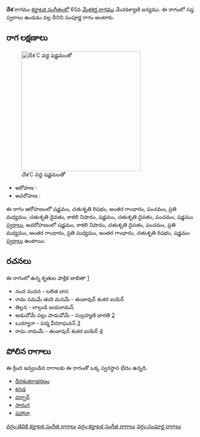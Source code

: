 {{Infobox ragam
	| name          	= దేశ
	| synonym	    	= 
	| mela          	= 
	| chakra        	= 
	| janaka        	= 
	| type          	= సంపూర్ణ
	| arohanam      	= {{svaraC|S|R2|G3|P|M2|D2|N3|S|D2|P|S'}} 
	| avarohanam    	= {{svaraC|S'|N3|D2|P|M2|G3|M2|G3|R2|S}}
	| jeeva         	=
	| chhaya        	=
	| nyasa         	=
	| vishesha      	= 
	| equivalent  		= 
}}
{{కర్ణాటక సంగీత రాగాలు}}
'''దేశ''' రాగము [[కర్ణాటక సంగీతం]]లో 65వ [[మేళకర్త రాగము]] మేచకళ్యాణి జన్యము.  ఈ రాగంలో సప్త స్వరాలు ఉండడం వల్ల దీనిని సంపూర్ణ రాగం అంటారు.


==రాగ లక్షణాలు==
[[Image:desha_kb2wiki.png|thumb|right|316px|''దేశ'' C వద్ద షడ్జమంతో]]

* ఆరోహణ : {{svaraC|S|R2|G3|P|M2|D2|N3|S|D2|P|S'}} 
* అవరోహణ : {{svaraC|S'|N3|D2|P|M2|G3|M2|G3|R2|S}}

ఈ రాగం ఆరోహణంలో షడ్జమం, చతుశృతి రిషభం, అంతర గాంధారం, పంచమం, ప్రతి మధ్యమం, చతుశృతి దైవతం, కాకలి  నిషాదం, షడ్జమం, చతుశృతి దైవతం, పంచమం, షడ్జమం [[స్వరాలు]], అవరోహణంలో షడ్జమం, కాకలి  నిషాదం, చతుశృతి దైవతం, పంచమం, ప్రతి మధ్యమం, అంతర గాంధారం, ప్రతి మధ్యమం, అంతర గాంధారం, చతుశృతి రిషభం, షడ్జమం [[స్వరాలు]] ఉంటాయి.

==రచనలు==
ఈ రాగంలో ఉన్న కృతుల పాక్షిక జాబితా [https://github.com/ssrihari/ragavardhini/blob/master/ragas/kritis.psv]
* నంద నందన - లలిత దాస
* రామ నమమే తుది మనమే - తంజావుర్ శంకర ఐయెర్
* తిల్లన - లాల్గుడి జయరామన్
* ఆడువోమే పల్లు పాడువోమే - సుబ్రహ్మణి భారతి [http://www.karnatik.com/c1248.shtml]
* ఒయ్యారా - పద్మ వీరరాఘవన్ [http://www.karnatik.com/c2877.shtml]
* రామ నామమే - తంజావుర్ శంకర ఐయెర్ [http://www.karnatik.com/c2960.shtml]




==పోలిన రాగాలు==
ఈ క్రింద ఇవ్వబడిన రాగాలకు ఈ రాగంతో ఒక్క స్వరస్థాన భేదం ఉన్నది.
* [[ధీరశంకరాభరణం]]
* [[కనడ]]
* [[దర్బార్]]
* [[సారంగ]]
* [[షహానా]]



[[వర్గం:తెవికి కర్ణాటక సంగీత రాగాలు]]
[[వర్గం:కర్ణాటక సంగీత రాగాలు]]
[[వర్గం:సంపూర్ణ రాగాలు]]